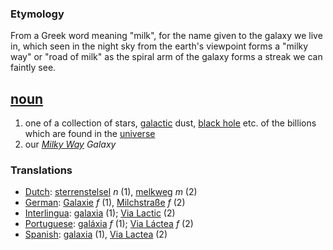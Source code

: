=== Etymology ===
From a Greek word meaning "milk", for the name given to the galaxy we live in, which seen in the night sky from the earth's viewpoint forms a "milky way" or "road of milk" as the spiral arm of the galaxy  forms a streak we can faintly see. 

== [[noun]] ==
# one of a collection of stars, [[galactic]] dust, [[black hole]] etc.  of the billions which are found in the [[universe]]
# our ''[[Milky Way]] Galaxy''
=== Translations ===
*[[Dutch]]: [[sterrenstelsel]] ''n'' (1), [[melkweg]] ''m'' (2)
*[[German]]: [[Galaxie]] ''f'' (1), [[Milchstraße]] ''f'' (2)
*[[Interlingua]]: [[galaxia]] (1); [[Via Lactic]] (2)
*[[Portuguese]]: [[galáxia]] ''f'' (1); [[Via Láctea]] ''f'' (2)
*[[Spanish]]: [[galaxia]] (1), [[Via Lactea]] (2)